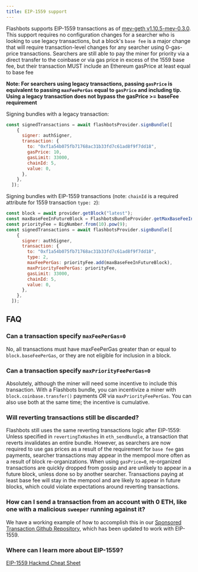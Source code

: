 ```yaml
---
title: EIP-1559 support
---
```


Flashbots supports EIP-1559 transactions as of [mev-geth v1.10.5-mev-0.3.0](https://github.com/flashbots/mev-geth/releases/tag/v1.10.5-mev0.3.0). This support
requires no configuration changes for a searcher who is looking to use legacy transactions, but a block's `base fee` is a major change that will require transaction-level changes for any searcher using 0-gas-price transactions.
Searchers are still able to pay the miner for priority via a direct transfer to the coinbase or via gas price in excess of the 1559 base fee, but their transaction MUST include an Ethereum gasPrice at least equal to base fee

**Note: For searchers using legacy transactions, passing `gasPrice` is equivalent to passing `maxFeePerGas` equal to `gasPrice` and including tip. Using a legacy transaction does not bypass the gasPrice >= baseFee requirement**

Signing bundles with a legacy transaction:
```js
const signedTransactions = await flashbotsProvider.signBundle([
    {
      signer: authSigner,
      transaction: {
        to: "0xf1a54b075fb71768ac31b33fd7c61ad8f9f7dd18",
        gasPrice: 10,
        gasLimit: 33000,
        chainId: 5,
        value: 0,
      },
    },
  ]);
```

Signing bundles with EIP-1559 transactions (note: `chainId` is a required attribute for 1559 transaction `type: 2`):
```js
const block = await provider.getBlock("latest");
const maxBaseFeeInFutureBlock = FlashbotsBundleProvider.getMaxBaseFeeInFutureBlock(block.baseFeePerGas, 1);
const priorityFee = BigNumber.from(10).pow(9);
const signedTransactions = await flashbotsProvider.signBundle([
    {
      signer: authSigner,
      transaction: {
        to: "0xf1a54b075fb71768ac31b33fd7c61ad8f9f7dd18",
        type: 2,
        maxFeePerGas: priorityFee.add(maxBaseFeeInFutureBlock),
        maxPriorityFeePerGas: priorityFee,
        gasLimit: 33000,
        chainId: 5,
        value: 0,
      },
    },
  ]);
```

## FAQ
### Can a transaction specify `maxFeePerGas=0`
No, all transactions must have maxFeePerGas greater than or equal to `block.baseFeePerGas`, or they are not eligible for inclusion in a block.

### Can a transaction specify `maxPriorityFeePerGas=0`
Absolutely, although the miner will need some incentive to include this transaction. With a Flashbots bundle, you can incentivize a miner with `block.coinbase.transfer()` payments _OR_ via `maxPriorityFeePerGas`. You can also use both at the same time; the incentive is cumulative.

### Will reverting transactions still be discarded?
Flashbots still uses the same reverting transactions logic after EIP-1559: Unless specified in `revertingTxHashes` in `eth_sendBundle`, a transaction that reverts invalidates an entire bundle. However, as searchers are now required to use gas prices as a result of the requirement for `base fee` gas payments, searcher transactions may appear in the mempool more often as a result of block re-organizations. When using `gasPrice=0`, re-organized transactions are quickly dropped from gossip and are unlikely to appear in a future block, unless done so by another searcher. Transactions paying at least base fee will stay in the mempool and are likely to appear in future blocks, which could violate expectations around reverting transactions.

### How can I send a transaction from an account with 0 ETH, like one with a malicious `sweeper` running against it?
We have a working example of how to accomplish this in our [Sponsored Transaction Github Repository](https://github.com/flashbots/searcher-sponsored-tx/), which has been updated to work with EIP-1559.

### Where can I learn more about EIP-1559?
[EIP-1559 Hackmd Cheat Sheet](https://hackmd.io/@q8X_WM2nTfu6nuvAzqXiTQ/1559-wallets)
